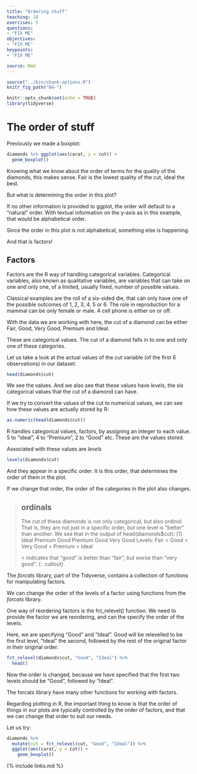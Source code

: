 ```yaml
---
title: "Ordering stuff"
teaching: 10
exercises: 5
questions:
- "FIX ME"
objectives:
- "FIX ME"
keypoints:
- "FIX ME"

source: Rmd
---
```


```r
source("../bin/chunk-options.R")
knitr_fig_path("04-")
```

```r
knitr::opts_chunk$set(echo = TRUE)
library(tidyverse)
```

# The order of stuff

Previously we made a boxplot:


```r
diamonds %>% ggplot(aes(carat, y = cut)) +
  geom_boxplot()
```

Knowing what we know about the order of terms for the quality of the diamonds,
this makes sense. Fair is the lowest quality of the cut, ideal the best.

But what is determining the order in this plot?

If no other information is provided to ggplot, the order will default to a "natural" 
order. With textual information on the y-axis as in this example, that would be
alphabetical order.

Since the order in this plot is not alphabetical, something else is happening.

And that is factors!

## Factors

Factors are the R way of handling categorical variables. Categorical variables,
also known as qualitative variables, are variables that can take on one and only
one, of a limited, usually fixed, number of possible values. 

Classical examples are the roll of a six-sided die, that can only have one of the
possible outcomes of 1, 2, 3, 4, 5 or 6. The role in reproduction for a mammal
can be only female or male. A cell phone is either on or off.

With the data we are working with here, the cut of a diamond can be either
Fair, Good, Very Good, Premium and Ideal. 

These are categorical values. The cut of a diamond falls in to one and only one
of these categories.

Let us take a look at the actual values of the cut variable (of the first 6 
observations) in our dataset:
```r
head(diamonds$cut)
```
We see the values. And we also see that these values have *levels*, the six
categorical values that the cut of a diamond can have.

If we try to convert the values of the cut to numerical values, we can see how 
these values are actually stored by R:

```r
as.numeric(head(diamonds$cut))
```
R handles categorical values, factors, by assigning an integer to each value.
5 to "ideal", 4 to "Premium", 2 to "Good" etc. These are the values stored.

Associated with these values are *levels*

```r
levels(diamonds$cut)
```

And they appear in a specific order. It is this order, that determines the order
of them in the plot.

If we change that order, the order of the categories in the plot also changes.


> ## ordinals
>
> The cut of these diamonds is not only categorical, but also *ordinal*.
> That is, they are not just in a specific order, but one level is "better" than
> another.
> We see that in the output of head(diamonds$cut):
> [1] Ideal     Premium   Good      Premium   Good      Very Good
> Levels: Fair < Good < Very Good < Premium < Ideal
> 
> < indicates that "good" is better than "fair", but worse than "very good".
{: .callout}

The *forcats* library, part of the Tidyverse, contains a collection of functions 
for manipulating factors.

We can change the order of the levels of a factor using functions from the 
*forcats* library.

One way of reordering factors is the fct_relevel() function. We need to
provide the factor we are reordering, and can the specify the order of the
levels. 

Here, we are specifying "Good" and "Ideal". Good will be relevelled to be the 
first level, "Ideal" the second, followed by the rest of the original factor
in their original order:

```r
fct_relevel(diamonds$cut, "Good", "Ideal") %>% 
  head()
```
Now the order is changed, because we have specified that the first two levels 
should be "Good", followed by "Ideal".

The forcats library have many other functions for working with factors. 

Regarding plotting in R, the important thing to know is that the order of things
in our plots are typically controlled by the order of factors, and that we can
change that order to suit our needs.

Let us try:
```r
diamonds %>% 
  mutate(cut = fct_relevel(cut, "Good", "Ideal")) %>% 
  ggplot(aes(carat, y = cut)) +
    geom_boxplot()
```



{% include links.md %}
